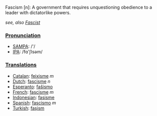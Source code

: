 Fascism [n]: A government that requires unquestioning obedience to a leader with dictatorlike powers.

''see, also [[Fascist]]''

===[[Pronunciation]]===
*[[w:SAMPA|SAMPA]]: /'/
*[[w:IPA|IPA]]: /fɑ'ʃIsəm/

===[[Translation]]s===
*[[Catalan]]: [[feixisme]] ''m''
*[[Dutch]]: [[fascisme]] ''n''
*[[Esperanto]]: [[faŝismo]]
*[[French]]: [[fascisme]] ''m''
*[[Indonesian]]: [[fasisme]]
*[[Spanish]]: [[fascismo]] ''m''
*[[Turkish]]: [[faşism]]